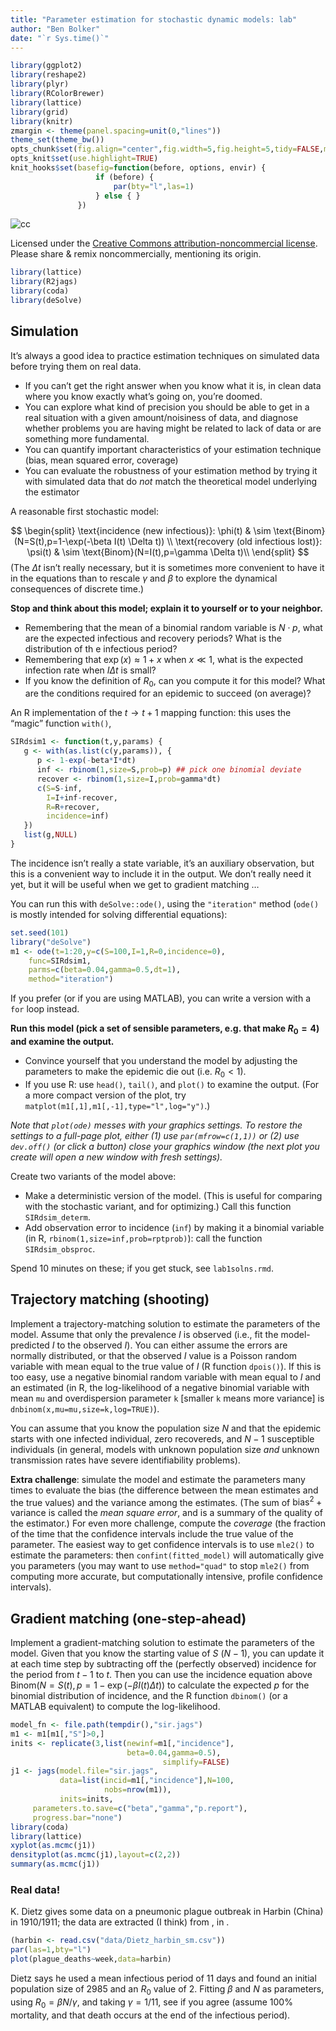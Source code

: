```yaml
---
title: "Parameter estimation for stochastic dynamic models: lab"
author: "Ben Bolker"
date: "`r Sys.time()`"
---
```


<style>
  /* Style the linenumber div */

  .linenumbers {
    border: 1px solid #ccc;
    border-radius: 4px;
    background-color: #EBEBEB;
    text-align: center;
    padding: 0px 3px;
    font-family: monospace;
    float: left;
    position: absolute;
    transform:translate(-125%);
    font-size: inherit !important;
  }
</style>
  
```r
library(ggplot2)
library(reshape2)
library(plyr)
library(RColorBrewer)
library(lattice)
library(grid)
library(knitr)
zmargin <- theme(panel.spacing=unit(0,"lines"))
theme_set(theme_bw())
opts_chunk$set(fig.align="center",fig.width=5,fig.height=5,tidy=FALSE,message=FALSE)
opts_knit$set(use.highlight=TRUE)
knit_hooks$set(basefig=function(before, options, envir) {
                   if (before) {
                       par(bty="l",las=1)
                   } else { }
               })
```


![cc](pix/cc-attrib-nc.png)
<!---
(http://i.creativecommons.org/l/by-nc-sa/3.0/88x31.png)
--->

Licensed under the 
[Creative Commons attribution-noncommercial license](http://creativecommons.org/licenses/by-nc-sa/2.5/ca/).
Please share \& remix noncommercially, mentioning its origin.

```r
library(lattice)
library(R2jags)
library(coda)
library(deSolve)
```

## Simulation

It's always a good idea to practice estimation techniques on simulated data before trying them on real data.

* If you can't get the right answer when you know what it is, in clean data where you know exactly what's going on, you're doomed.
* You can explore what kind of precision you should be able to get in a real situation with a given amount/noisiness of data, and diagnose whether problems you are having might be related to lack of data or are something more fundamental.
* You can quantify important characteristics of your estimation technique (bias, mean squared error, coverage)
* You can evaluate the robustness of your estimation method by trying it with simulated data that do *not* match the theoretical model underlying the estimator

A reasonable first stochastic model:

$$
\begin{split}
\text{incidence (new infectious)}: \phi(t) & \sim \text{Binom}(N=S(t),p=1-\exp(-\beta I(t) \Delta t)) \\
\text{recovery (old infectious lost)}: \psi(t) & \sim \text{Binom}(N=I(t),p=\gamma \Delta t)\\
\end{split}
$$
(The $\Delta t$ isn't really necessary, but it is sometimes more convenient to have it in the equations than to rescale $\gamma$ and $\beta$ to explore the dynamical consequences of discrete time.)

**Stop and think about this model; explain it to yourself or to your neighbor.**

- Remembering that the mean of a binomial random variable is $N \cdot p$, what are the expected infectious and recovery periods? What is the distribution of th e infectious period?
- Remembering that $\exp(x) \approx 1+x$ when $x \ll 1$, what is the expected infection rate when  $I \Delta t$ is small?
- If you know the definition of $R_0$, can you compute it for this model?  What are the conditions required for an epidemic to succeed (on average)?


An R implementation of the $t \to t+1$ mapping function: this uses the "magic" function `with()`,

```r
SIRdsim1 <- function(t,y,params) {
   g <- with(as.list(c(y,params)), {
      p <- 1-exp(-beta*I*dt)
      inf <- rbinom(1,size=S,prob=p) ## pick one binomial deviate
      recover <- rbinom(1,size=I,prob=gamma*dt)
      c(S=S-inf,
        I=I+inf-recover,
        R=R+recover,
        incidence=inf)
   })
   list(g,NULL)
}
```
The incidence isn't really a state variable, it's an auxiliary observation, but this is a convenient way to include it in the output.
We don't really need it yet, but it will be useful when we get to gradient matching ...

You can run this with `deSolve::ode()`, using the `"iteration"` method (`ode()` is mostly intended for solving differential equations):
```r
set.seed(101)
library("deSolve")
m1 <- ode(t=1:20,y=c(S=100,I=1,R=0,incidence=0),
    func=SIRdsim1,
    parms=c(beta=0.04,gamma=0.5,dt=1),
    method="iteration")
```

If you prefer (or if you are using MATLAB), you can write a version with a `for` loop instead.

**Run this model (pick a set of sensible parameters, e.g. that make $R_0=4$) and examine the output.**

- Convince yourself that you understand the model by adjusting the parameters to make the epidemic die out (i.e. $R_0<1$).
- If you use R: use `head()`, `tail()`, and `plot()` to examine the output. (For a more compact version of the plot, try `matplot(m1[,1],m1[,-1],type="l",log="y")`.)

*Note that `plot(ode)` messes with your graphics settings.  To restore the settings to a full-page plot, either (1) use `par(mfrow=c(1,1))` or (2) use `dev.off()` (or click a button) close your graphics window (the next plot you create will open a new window with fresh settings).*

Create two variants of the model above:

* Make a deterministic version of the model. (This is useful for comparing with the stochastic variant, and for optimizing.) Call this function `SIRdsim_determ`.
* Add observation error to incidence (`inf`) by making it a binomial variable (in R, `rbinom(1,size=inf,prob=rptprob)`): call the function `SIRdsim_obsproc`.

Spend 10 minutes on these; if you get stuck, see `lab1solns.rmd`.

## Trajectory matching (shooting)

Implement a trajectory-matching solution to estimate
the parameters of the model.  Assume that only the prevalence $I$ is observed (i.e., fit the model-predicted $I$ to the observed $I$). You can either assume the errors are normally distributed, or that the observed $I$ value is a Poisson random variable with mean equal to the true value of $I$ (R function `dpois()`). If this is too easy, use a negative binomial random variable with mean equal to $I$ and an estimated \emph{overdispersion parameter} (in R, the log-likelihood of a negative binomial variable with mean `mu` and overdispersion parameter `k` [smaller `k` means more variance] is `dnbinom(x,mu=mu,size=k,log=TRUE)`).

You can assume that you know the population size $N$ and that the epidemic starts with one infected individual, zero recovereds, and $N-1$ susceptible individuals (in general, models with unknown population size *and* unknown transmission rates have severe identifiability problems).

**Extra challenge**: simulate the model and estimate the parameters many times to 
evaluate the bias (the difference between the mean estimates and the true values) and the variance among the estimates. (The sum of $\text{bias}^2+\text{variance}$ is called the *mean square error*, and is a summary of the quality of the estimator.)
For even more challenge, compute the *coverage* (the
fraction of the time that the confidence intervals include the true value of the parameter.  The easiest way to get confidence intervals is to use `mle2()` to estimate the parameters: then `confint(fitted_model)` will automatically give you parameters (you may want to use `method="quad"` to stop `mle2()` from computing more accurate, but computationally intensive, profile confidence intervals).

## Gradient matching (one-step-ahead)

Implement a gradient-matching solution to estimate
the parameters of the model.  Given that you know
the starting value of $S$ ($N-1$), you can update it
at each time step by subtracting off the (perfectly
observed) incidence for the period from $t-1$ to $t$.
Then you can use the incidence equation above
$\text{Binom}(N=S(t),p=1-\exp(-\beta I(t) \Delta t))$
to calculate the expected $p$ for the binomial distribution
of incidence, and the R function `dbinom()` (or a
MATLAB equivalent) to compute the log-likelihood.

```r
model_fn <- file.path(tempdir(),"sir.jags")
m1 <- m1[m1[,"S"]>0,]
inits <- replicate(3,list(newinf=m1[,"incidence"],
                          beta=0.04,gamma=0.5),
                                  simplify=FALSE)
j1 <- jags(model.file="sir.jags",
           data=list(incid=m1[,"incidence"],N=100,
                     nobs=nrow(m1)),
           inits=inits,
     parameters.to.save=c("beta","gamma","p.report"),
     progress.bar="none")
library(coda)
library(lattice)
xyplot(as.mcmc(j1))
densityplot(as.mcmc(j1),layout=c(2,2))
summary(as.mcmc(j1))
```

### Real data!

K. Dietz gives some data on a pneumonic plague outbreak in Harbin (China) in 1910/1911; the data are extracted (I think) from \cite{international_plague_conference_1911_:_mukden_report_1912}, in \cite{dietz_epidemics:_2009}.
```r
(harbin <- read.csv("data/Dietz_harbin_sm.csv"))
par(las=1,bty="l")
plot(plague_deaths~week,data=harbin)
```
Dietz says he used a mean infectious period of 11 days and found an initial population size of 2985 and an $R_0$ value of 2.  Fitting $\beta$ and $N$ as parameters, using $R_0=\beta N/\gamma$, and taking $\gamma=1/11$, see if you agree (assume 100% mortality, and that death occurs at the end of the infectious period).


